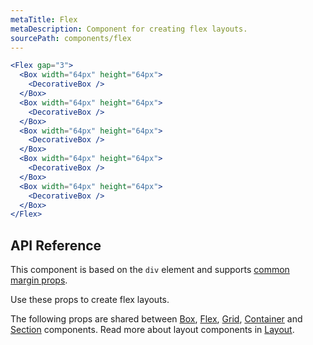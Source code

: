 ```yaml
---
metaTitle: Flex
metaDescription: Component for creating flex layouts.
sourcePath: components/flex
---
```


```jsx live=true
<Flex gap="3">
  <Box width="64px" height="64px">
    <DecorativeBox />
  </Box>
  <Box width="64px" height="64px">
    <DecorativeBox />
  </Box>
  <Box width="64px" height="64px">
    <DecorativeBox />
  </Box>
  <Box width="64px" height="64px">
    <DecorativeBox />
  </Box>
  <Box width="64px" height="64px">
    <DecorativeBox />
  </Box>
</Flex>
```

## API Reference

This component is based on the `div` element and supports [common margin props](/themes/docs/theme/layout#margin-props).

Use these props to create flex layouts.

<ThemesPropsTable name="Flex" />

The following props are shared between [Box](./box), [Flex](./flex), [Grid](./grid), [Container](./container) and [Section](./section) components. Read more about layout components in [Layout](/themes/docs/overview/layout).

<ThemesPropsTable name="layout" />
